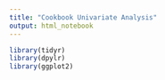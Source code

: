 ```yaml
---
title: "Cookbook Univariate Analysis"
output: html_notebook
---
```


```r
library(tidyr)
library(dpylr)
library(ggplot2)
```
